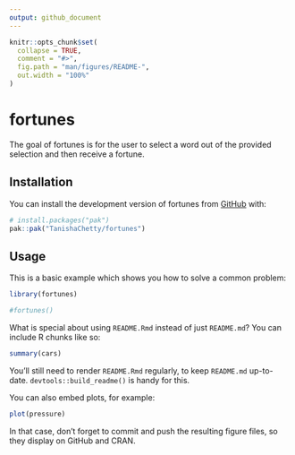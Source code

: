 ```yaml
---
output: github_document
---
```


<!-- README.md is generated from README.Rmd. Please edit that file -->

```r
knitr::opts_chunk$set(
  collapse = TRUE,
  comment = "#>",
  fig.path = "man/figures/README-",
  out.width = "100%"
)
```

# fortunes

<!-- badges: start -->
<!-- badges: end -->

The goal of fortunes is for the user to select a word out of the provided selection and then receive a fortune.

## Installation

You can install the development version of fortunes from [GitHub](https://github.com/) with:

``` r
# install.packages("pak")
pak::pak("TanishaChetty/fortunes")
```

## Usage

This is a basic example which shows you how to solve a common problem:

```r
library(fortunes)

#fortunes()
```

What is special about using `README.Rmd` instead of just `README.md`? You can include R chunks like so:

```r
summary(cars)
```

You'll still need to render `README.Rmd` regularly, to keep `README.md` up-to-date. `devtools::build_readme()` is handy for this.

You can also embed plots, for example:

```r
plot(pressure)
```

In that case, don't forget to commit and push the resulting figure files, so they display on GitHub and CRAN.
